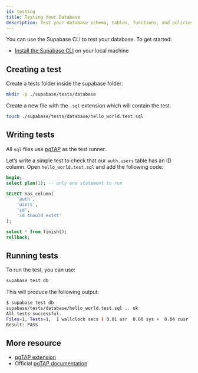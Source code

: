 ```yaml
---
id: testing
title: Testing Your Database
description: Test your database schema, tables, functions, and policies.
---
```



You can use the Supabase CLI to test your database. To get started:

- [Install the Supabase CLI](/docs/guides/cli) on your local machine

## Creating a test

Create a tests folder inside the supabase folder:

```bash
mkdir -p ./supabase/tests/database
```

Create a new file with the `.sql` extension which will contain the test.

```bash
touch ./supabase/tests/database/hello_world.test.sql
```

## Writing tests

All `sql` files use [pgTAP](/docs/guides/database/extensions/pgtap) as the test runner.

Let’s write a simple test to check that our `auth.users` table has an ID column. Open `hello_world.test.sql` and add the following code:

```sql
begin;
select plan(1); -- only one statement to run

SELECT has_column(
    'auth',
    'users',
    'id',
    'id should exist'
);

select * from finish();
rollback;
```

## Running tests

To run the test, you can use:

```bash
supabase test db
```

This will produce the following output:

```bash
$ supabase test db
supabase/tests/database/hello_world.test.sql .. ok
All tests successful.
Files=1, Tests=1,  1 wallclock secs ( 0.01 usr  0.00 sys +  0.04 cusr  0.02 csys =  0.07 CPU)
Result: PASS
```

## More resource

- [pgTAP extension](https://supabase.com/docs/guides/database/extensions/pgtap)
- Official [pgTAP documentation](https://pgtap.org/)
